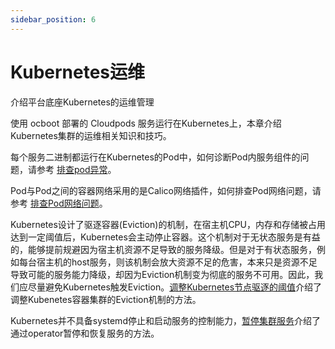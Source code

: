 ```yaml
---
sidebar_position: 6
---
```


# Kubernetes运维

介绍平台底座Kubernetes的运维管理

使用 ocboot 部署的 Cloudpods 服务运行在Kubernetes上，本章介绍Kubernetes集群的运维相关知识和技巧。

每个服务二进制都运行在Kubernetes的Pod中，如何诊断Pod内服务组件的问题，请参考 [排查pod异常](./poderror)。

Pod与Pod之间的容器网络采用的是Calico网络插件，如何排查Pod网络问题，请参考 [排查Pod网络问题](./dnserror)。

Kubernetes设计了驱逐容器(Eviction)的机制，在宿主机CPU，内存和存储被占用达到一定阈值后，Kubernetes会主动停止容器。这个机制对于无状态服务是有益的，能够提前规避因为宿主机资源不足导致的服务降级。但是对于有状态服务，例如每台宿主机的host服务，则该机制会放大资源不足的危害，本来只是资源不足导致可能的服务能力降级，却因为Eviction机制变为彻底的服务不可用。因此，我们应尽量避免Kubernetes触发Eviction。[调整Kubernetes节点驱逐的阈值](./eviction_threshold)介绍了调整Kubenetes容器集群的Eviction机制的方法。

Kubernetes并不具备systemd停止和启动服务的控制能力，[暂停集群服务](./halt_cluster)介绍了通过operator暂停和恢复服务的方法。



<IndexDocCardList />
